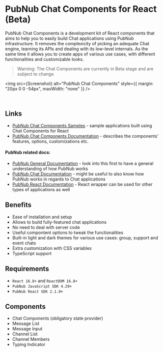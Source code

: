 
<Meta title="Introduction/About" />

# PubNub Chat Components for React (Beta)

PubNub Chat Components is a development kit of React components that aims to help you to easily build
Chat applications using PubNub infrastructure. It removes the complexicity of picking an adequate
Chat engine, learning its APIs and dealing with its low-level internals. As the same time it allows
you to create apps of various use cases, with different functionalities and customizable looks.

> Warning: The Chat Components are currently in Beta stage and are subject to change

<img
  src={Screenshot}
  alt="PubNub Chat Components"
  style={{ margin: "20px 0 0 -54px", maxWidth: "none" }}
/>

<br />

## Links

- [PubNub Chat Components Samples](https://pubnub.github.io/react-chat-components/samples) - sample
  applications built using Chat Components for React
- [PubNub Chat Components Documentation](https://pubnub.github.io/react-chat-components/docs) - describes
  the components' features, options, customizations etc.

#### PubNub related docs:

- [PubNub General Documentation](https://www.pubnub.com/docs/platform/home) - look into this first to
  have a general understanding of how PubNub works
- [PubNub Chat Documentation](https://www.pubnub.com/docs/chat/overview) - might be useful to also
  know how PubNub works in regards to Chat applications
- [PubNub React Documentation](https://www.pubnub.com/docs/chat/react/setup) - React wrapper can
  be used for other types of applications as well

## Benefits

- Ease of installation and setup
- Allows to build fully-featured chat applications
- No need to deal with server code
- Useful compontent options to tweak the functionalities
- Built-in light and dark themes for various use cases: group, support and event chats
- Extra customization with CSS variables
- TypeScript support

## Requirements

- `React 16.8+` and `ReactDOM 16.8+`
- `PubNub JavaScript SDK 4.29+`
- `PubNub React SDK 2.1.0+`

## Components

- Chat Components (obligatory state provider)
- Message List
- Message Input
- Channel List
- Channel Members
- Typing Indicator
